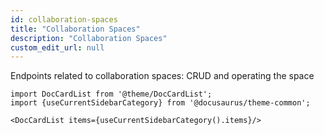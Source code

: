 ```yaml
---
id: collaboration-spaces
title: "Collaboration Spaces"
description: "Collaboration Spaces"
custom_edit_url: null
---
```




Endpoints related to collaboration spaces: CRUD and operating the space



```mdx-code-block
import DocCardList from '@theme/DocCardList';
import {useCurrentSidebarCategory} from '@docusaurus/theme-common';

<DocCardList items={useCurrentSidebarCategory().items}/>
```
      